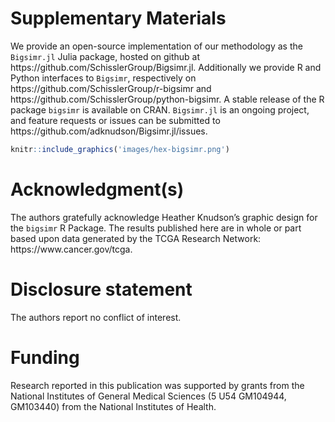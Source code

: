 # Supplementary Materials {.unnumbered #misc}


We provide an open-source implementation of our methodology as the `Bigsimr.jl` Julia package, hosted on github at https://github.com/SchisslerGroup/Bigsimr.jl. Additionally we provide R and Python interfaces to `Bigsimr`, respectively on https://github.com/SchisslerGroup/r-bigsimr and https://github.com/SchisslerGroup/python-bigsimr. A stable release of the R package `bigsimr` is available on CRAN. `Bigsimr.jl` is an ongoing project, and feature requests or issues can be submitted to https://github.com/adknudson/Bigsimr.jl/issues.

```r
knitr::include_graphics('images/hex-bigsimr.png')
```

# Acknowledgment(s) {.unnumbered #acknowledgments}


The authors gratefully acknowledge Heather Knudson's graphic design for the `bigsimr` R Package. The results published here are in whole or part based upon data generated by the TCGA Research Network: https://www.cancer.gov/tcga.


# Disclosure statement {.unnumbered #coi}


The authors report no conflict of interest.


# Funding {.unnumbered #funding}


Research reported in this publication was supported by grants from the National Institutes of General Medical Sciences (5 U54 GM104944, GM103440) from the National Institutes of Health.


<!-- 
Nomenclature/Notation
-->
